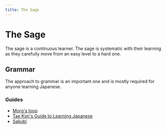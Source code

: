 ```yaml
---
title: The Sage
---
```


# The Sage

The sage is a continuous learner. The sage is systematic with their learning as they carefully move from an easy level to a hard one.

## Grammar

The approach to grammar is an important one and is mostly required for anyone learning Japanese.


### Guides


- [Morg's loop](https://morg.systems/58465ab9.html)
- [Tae Kim's Guide to Learning Japanese](./books/taekim)
- [Sakubi](./books/sakubi)
